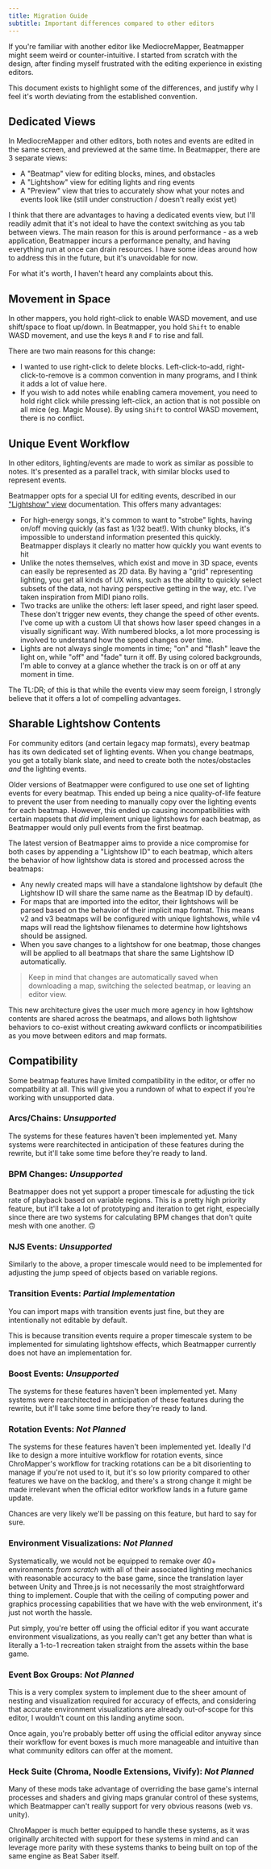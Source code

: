 ```yaml
---
title: Migration Guide
subtitle: Important differences compared to other editors
---
```


If you're familiar with another editor like MediocreMapper, Beatmapper might seem weird or counter-intuitive. 
I started from scratch with the design, after finding myself frustrated with the editing experience in existing editors.

This document exists to highlight some of the differences, and justify why I feel it's worth deviating from the established convention.

## Dedicated Views

In MediocreMapper and other editors, both notes and events are edited in the same screen, and previewed at the same time. In Beatmapper, there are 3 separate views:

- A "Beatmap" view for editing blocks, mines, and obstacles
- A "Lightshow" view for editing lights and ring events
- A "Preview" view that tries to accurately show what your notes and events look like (still under construction / doesn't really exist yet)

I think that there are advantages to having a dedicated events view, but I'll readily admit that it's not ideal to have the context switching as you tab between views. The main reason for this is around performance - as a web application, Beatmapper incurs a performance penalty, and having everything run at once can drain resources. I have some ideas around how to address this in the future, but it's unavoidable for now.

For what it's worth, I haven't heard any complaints about this.

## Movement in Space

In other mappers, you hold right-click to enable WASD movement, and use shift/space to float up/down. In Beatmapper, you hold `Shift` to enable WASD movement, and use the keys `R` and `F` to rise and fall.

There are two main reasons for this change:

- I wanted to use right-click to delete blocks. Left-click-to-add, right-click-to-remove is a common convention in many programs, and I think it adds a lot of value here.
- If you wish to add notes while enabling camera movement, you need to hold right click while pressing left-click, an action that is not possible on all mice (eg. Magic Mouse). 
By using `Shift` to control WASD movement, there is no conflict.

## Unique Event Workflow

In other editors, lighting/events are made to work as similar as possible to notes. It's presented as a parallel track, with similar blocks used to represent events.

Beatmapper opts for a special UI for editing events, described in our ["Lightshow" view](/docs/events-view) documentation. This offers many advantages:

- For high-energy songs, it's common to want to "strobe" lights, having on/off moving quickly (as fast as 1/32 beat!). With chunky blocks, it's impossible to understand information presented this quickly. Beatmapper displays it clearly no matter how quickly you want events to hit
- Unlike the notes themselves, which exist and move in 3D space, events can easily be represented as 2D data. By having a "grid" representing lighting, you get all kinds of UX wins, such as the ability to quickly select subsets of the data, not having perspective getting in the way, etc. I've taken inspiration from MIDI piano rolls.
- Two tracks are unlike the others: left laser speed, and right laser speed. These don't trigger new events, they change the speed of other events. I've come up with a custom UI that shows how laser speed changes in a visually significant way. With numbered blocks, a lot more processing is involved to understand how the speed changes over time.
- Lights are not always single moments in time; "on" and "flash" leave the light on, while "off" and "fade" turn it off. By using colored backgrounds, I'm able to convey at a glance whether the track is on or off at any moment in time.

The TL:DR; of this is that while the events view may seem foreign, I strongly believe that it offers a lot of compelling advantages.

## Sharable Lightshow Contents

For community editors (and certain legacy map formats), every beatmap has its own dedicated set of lighting events. 
When you change beatmaps, you get a totally blank slate, and need to create both the notes/obstacles _and_ the lighting events.

Older versions of Beatmapper were configured to use one set of lighting events for every beatmap. 
This ended up being a nice quality-of-life feature to prevent the user from needing to manually copy over the lighting events for each beatmap.
However, this ended up causing incompatibilities with certain mapsets that *did* implement unique lightshows for each beatmap, 
as Beatmapper would only pull events from the first beatmap.

The latest version of Beatmapper aims to provide a nice compromise for both cases by appending a "Lightshow ID" to each beatmap, 
which alters the behavior of how lightshow data is stored and processed across the beatmaps:

- Any newly created maps will have a standalone lightshow by default (the Lightshow ID will share the same name as the Beatmap ID by default).
- For maps that are imported into the editor, their lightshows will be parsed based on the behavior of their implicit map format.
  This means v2 and v3 beatmaps will be configured with unique lightshows, while v4 maps will read the lightshow filenames to determine how lightshows should be assigned.
- When you save changes to a lightshow for one beatmap, those changes will be applied to all beatmaps that share the same Lightshow ID automatically.

> Keep in mind that changes are automatically saved when downloading a map, switching the selected beatmap, or leaving an editor view.

This new architecture gives the user much more agency in how lightshow contents are shared across the beatmaps, 
and allows both lightshow behaviors to co-exist without creating awkward conflicts or incompatibilities as you move between editors and map formats.

## Compatibility

Some beatmap features have limited compatibility in the editor, or offer no compatbility at all. This will give you a rundown of what to expect if you're working with unsupported data.

### Arcs/Chains: *Unsupported*

The systems for these features haven't been implemented yet. 
Many systems were rearchitected in anticipation of these features during the rewrite, but it'll take some time before they're ready to land.

### BPM Changes: *Unsupported*

Beatmapper does not yet support a proper timescale for adjusting the tick rate of playback based on variable regions. 
This is a pretty high priority feature, but it'll take a lot of prototyping and iteration to get right, 
especially since there are two systems for calculating BPM changes that don't quite mesh with one another. 🙃

### NJS Events: *Unsupported*

Similarly to the above, a proper timescale would need to be implemented for adjusting the jump speed of objects based on variable regions. 

### Transition Events: *Partial Implementation*

You can import maps with transition events just fine, but they are intentionally not editable by default.

This is because transition events require a proper timescale system to be implemented for simulating lightshow effects, which Beatmapper currently does not have an implementation for.

### Boost Events: *Unsupported*

The systems for these features haven't been implemented yet. 
Many systems were rearchitected in anticipation of these features during the rewrite, but it'll take some time before they're ready to land.

### Rotation Events: *Not Planned*

The systems for these features haven't been implemented yet. 
Ideally I'd like to design a more intuitive workflow for rotation events, since ChroMapper's workflow for tracking rotations can be a bit disorienting to manage if you're not used to it, 
but it's so low priority compared to other features we have on the backlog, and there's a strong change it might be made irrelevant when the official editor workflow lands in a future game update.

Chances are very likely we'll be passing on this feature, but hard to say for sure.

### Environment Visualizations: *Not Planned*

Systematically, we would not be equipped to remake over 40+ environments *from scratch* with all of their associated lighting mechanics with reasonable accuracy to the base game, 
since the translation layer between Unity and Three.js is not necessarily the most straightforward thing to implement.
Couple that with the ceiling of computing power and graphics processing capabilities that we have with the web environment, it's just not worth the hassle.

Put simply, you're better off using the official editor if you want accurate environment visualizations, 
as you really can't get any better than what is literally a 1-to-1 recreation taken straight from the assets within the base game.

### Event Box Groups: *Not Planned*

This is a very complex system to implement due to the sheer amount of nesting and visualization required for accuracy of effects, 
and considering that accurate environment visualizations are already out-of-scope for this editor, I wouldn't count on this landing anytime soon.

Once again, you're probably better off using the official editor anyway since their workflow for event boxes is much more manageable and intuitive than what community editors can offer at the moment.

### Heck Suite (Chroma, Noodle Extensions, Vivify): *Not Planned*

Many of these mods take advantage of overriding the base game's internal processes and shaders and giving maps granular control of these systems, 
which Beatmapper can't really support for very obvious reasons (web vs. unity).

ChroMapper is much better equipped to handle these systems, 
as it was originally architected with support for these systems in mind and can leverage more parity with these systems thanks to being built on top of the same engine as Beat Saber itself.
